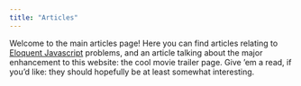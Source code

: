 ```yaml
---
title: "Articles"
---
```


Welcome to the main articles page! Here you can find articles relating to [Eloquent Javascript](https://eloquentjavascript.net/) problems, and an article talking about the major enhancement to this website: the cool movie trailer page. Give 'em a read, if you'd like: they should hopefully be at least somewhat interesting.


